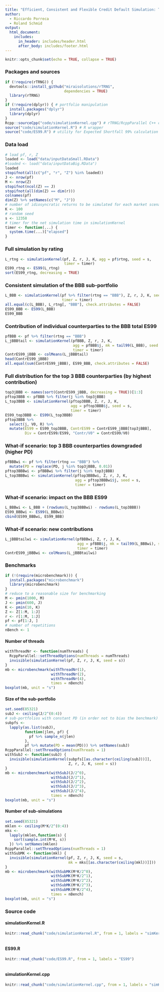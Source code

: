 ```yaml
---
title: "Efficient, Consistent and Flexible Credit Default Simulation: TRNG & RcppParallel"
author:
  - Riccardo Porreca
  - Roland Schmid
output:
  html_document:
    includes:
      in_header: includes/header.html
      after_body: includes/footer.html
---
```


```r
knitr::opts_chunk$set(echo = TRUE, collapse = TRUE)
```

### Packages and sources
```r
if (!require(rTRNG)) {
  devtools::install_github("miraisolutions/rTRNG",
                           dependencies = TRUE)
  library(rTRNG)
}
if (!require(dplyr)) { # portfolio manipulation
  install.packages("dplyr")
  library(dplyr)
}
Rcpp::sourceCpp("code/simulationKernel.cpp") # rTRNG/RcppParallel C++ code
source("code/simulationKernel.R") # R wrapper
source("code/ES99.R") # utility for Expected Shortfall 99% calculation
```


### Data load
```r
# load pf, r, Z
loaded <- load("data/inputDataSmall.RData")
#loaded <- load("data/inputDataBig.RData")
loaded
stopifnot(all(c("pf", "r", "Z") %in% loaded))
J <- nrow(pf)
M <- nrow(Z)
stopifnot(ncol(Z) == J)
stopifnot(all(dim(Z) == dim(r)))
colnames(pf)
dim(Z) %>% setNames(c("M", "J"))
# number of idiosyncratic returns to be simulated for each market scenario
K <- 100
# random seed
s <- 12358
# timer for the net simulation time in simulationKernel
timer <- function(...) {
  system.time(...)["elapsed"]
}
```

### Full simulation by rating
```r
L_rtng <- simulationKernel(pf, Z, r, J, K, agg = pf$rtng, seed = s,
                           timer = timer)
ES99_rtng <- ES99(L_rtng)
sort(ES99_rtng, decreasing = TRUE)
```

### Consistent simulation of the BBB sub-portfolio
```r
L_BBB <- simulationKernel(pf %>% filter(rtng == "BBB"), Z, r, J, K, seed = s,
                          timer = timer)
all.equal(c(L_BBB), L_rtng[, "BBB"], check.attributes = FALSE)
ES99_BBB <- ES99(L_BBB)
ES99_BBB
```

### Contribution of individual counterparties to the BBB total ES99
```r
pfBBB <- pf %>% filter(rtng == "BBB")
L_jBBBtail <- simulationKernel(pfBBB, Z, r, J, K, 
                               agg = pfBBB$j, mk = tail99(L_BBB), seed = s,
                               timer = timer)
ContrES99_jBBB <- colMeans(L_jBBBtail)
head(ContrES99_jBBB)
all.equal(sum(ContrES99_jBBB), ES99_BBB, check.attributes = FALSE)
```

### Full distribution for the top 3 BBB counterparties (by highest contribution)
```r
top3jBBB <- names(sort(ContrES99_jBBB, decreasing = TRUE))[1:3]
pftop3BBB <- pfBBB %>% filter(j %in% top3jBBB) 
L_top3BBB <- simulationKernel(pftop3BBB, Z, r, J, K, 
                              agg = pftop3BBB$j, seed = s,
                              timer = timer)
ES99_top3BBB <- ES99(L_top3BBB)
pftop3BBB %>% 
  select(j, V0, R) %>%
  mutate(ES99 = ES99_top3BBB, ContrES99 = ContrES99_jBBB[top3jBBB],
         Div = ContrES99/ES99, "Contr/V0" = ContrES99/V0)
```

### What-if scenario: top 3 BBB counterparties downgraded (higher PD)
```r
pfBBBwi <- pf %>% filter(rtng == "BBB") %>%
  mutate(PD = replace(PD, j %in% top3jBBB, 0.01))
pftop3BBBwi <- pfBBBwi %>% filter(j %in% top3jBBB)
L_top3BBBwi <- simulationKernel(pftop3BBBwi, Z, r, J, K, 
                                agg = pftop3BBBwi$j, seed = s,
                                timer = timer)
```

### What-if scenario: impact on the BBB ES99
```r
L_BBBwi <- L_BBB + (rowSums(L_top3BBBwi) - rowSums(L_top3BBB))
ES99_BBBwi <- ES99(L_BBBwi)
cbind(ES99_BBBwi, ES99_BBB)
```

### What-if scenario: new contributions
```r
L_jBBBtailwi <- simulationKernel(pfBBBwi, Z, r, J, K, 
                                 agg = pfBBB$j, mk = tail99(L_BBBwi), seed = s,
                                 timer = timer)
ContrES99_jBBBwi <- colMeans(L_jBBBtailwi)
```


### Benchmarks
```r
if (!(require(microbenchmark))) {
  install.packages("microbenchmark")
  library(microbenchmark)
}
# reduce to a reasonable size for benchmarking
M <- pmin(1000, M)
J <- pmin(600, J)
K <- pmin(10, K)
Z <- Z[1:M, 1:J]
r <- r[1:M, 1:J]
pf <- pf[1:J, ]
# number of repetitions
nBench <- 1

```

#### Number of threads
```r
withThreadNr <- function(numThreads) {
  RcppParallel::setThreadOptions(numThreads = numThreads)
  invisible(simulationKernel(pf, Z, r, J, K, seed = s))
}
mb <- microbenchmark(withThreadNr(1),
                     withThreadNr(2),
                     withThreadNr(4),
                     times = nBench)
boxplot(mb, unit = "s")
```

#### Size of the sub-portfolio
```r
set.seed(85321)
subJ <- ceiling(J/2^(0:4))
# sub-portfolios with constant PD (in order not to bias the benchmark)
subpfs <-
  lapply(as.list(subJ), 
         function(jlen, pf) {
           pf %>% sample_n(jlen)
         },
         pf %>% mutate(PD = mean(PD))) %>% setNames(subJ)
RcppParallel::setThreadOptions(numThreads = 1)
withSubJ <- function(subJ) {
  invisible(simulationKernel(subpfs[[as.character(ceiling(subJ))]], 
                             Z, r, J, K, seed = s))
}
mb <- microbenchmark(withSubJ(J/2^0),
                     withSubJ(J/2^1),
                     withSubJ(J/2^2),
                     withSubJ(J/2^3),
                     withSubJ(J/2^4),
                     times = nBench)
boxplot(mb, unit = "s")
```

#### Number of sub-simulations
```r
set.seed(85321)
mklen <- ceiling(M*K/2^(0:4))
mks <- 
  lapply(mklen,function(s) {
    sort(sample.int(M*K, s))
  }) %>% setNames(mklen)
RcppParallel::setThreadOptions(numThreads = 1)
withSubMK <- function(mkl) {
  invisible(simulationKernel(pf, Z, r, J, K, seed = s,
                             mk = mks[[as.character(ceiling(mkl))]]))
}
mb <- microbenchmark(withSubMK(M*K/2^0),
                     withSubMK(M*K/2^1),
                     withSubMK(M*K/2^2),
                     withSubMK(M*K/2^3),
                     withSubMK(M*K/2^4),
                     times = nBench)
boxplot(mb, unit = "s")
```

### Source code

#### simulationKernel.R
```r
knitr::read_chunk("code/simulationKernel.R", from = 1, labels = "simKernelR")
```
```r
```

#### ES99.R
```r
knitr::read_chunk("code/ES99.R", from = 1, labels = "ES99")
```
```r
```

#### simulationKernel.cpp
```r
knitr::read_chunk("code/simulationKernel.cpp", from = 1, labels = "simKernelCpp")
```
```Rcpp
```

